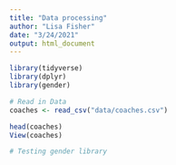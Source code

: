 ```yaml
---
title: "Data processing"
author: "Lisa Fisher"
date: "3/24/2021"
output: html_document
---
```


```r
library(tidyverse)
library(dplyr)
library(gender)

```

```r
# Read in Data
coaches <- read_csv("data/coaches.csv")

head(coaches)
View(coaches)
```


```r
# Testing gender library


```


